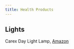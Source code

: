 ```yaml
---
title: Health Products
---
```


## Lights

Carex Day Light Lamp, [Amazon](https://www.amazon.com/gp/product/B00PCN4UVU?ie=UTF8&psc=1&linkCode=sl1&tag=blueprint03d-20&linkId=7186cc15516a41f6db671d29380a319b&language=en_US&ref_=as_li_ss_tl)